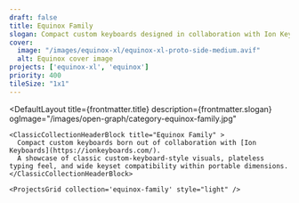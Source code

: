 ```yaml
---
draft: false
title: Equinox Family
slogan: Compact custom keyboards designed in collaboration with Ion Keyboards.
cover:
  image: "/images/equinox-xl/equinox-xl-proto-side-medium.avif"
  alt: Equinox cover image
projects: ['equinox-xl', 'equinox']
priority: 400
tileSize: "1x1"
---
```


<DefaultLayout 
  title={frontmatter.title} 
  description={frontmatter.slogan}
  ogImage="/images/open-graph/category-equinox-family.jpg"
>

  <ClassicBlurredHeader src="/images/equinox/equinox-grey-side-medium.jpg" />

    <ClassicCollectionHeaderBlock title="Equinox Family" >
      Compact custom keyboards born out of collaboration with [Ion Keyboards](https://ionkeyboards.com/).  
      A showcase of classic custom-keyboard-style visuals, plateless typing feel, and wide keyset compatibility within portable dimensions.
    </ClassicCollectionHeaderBlock>

    <ProjectsGrid collection='equinox-family' style="light" />

</DefaultLayout>